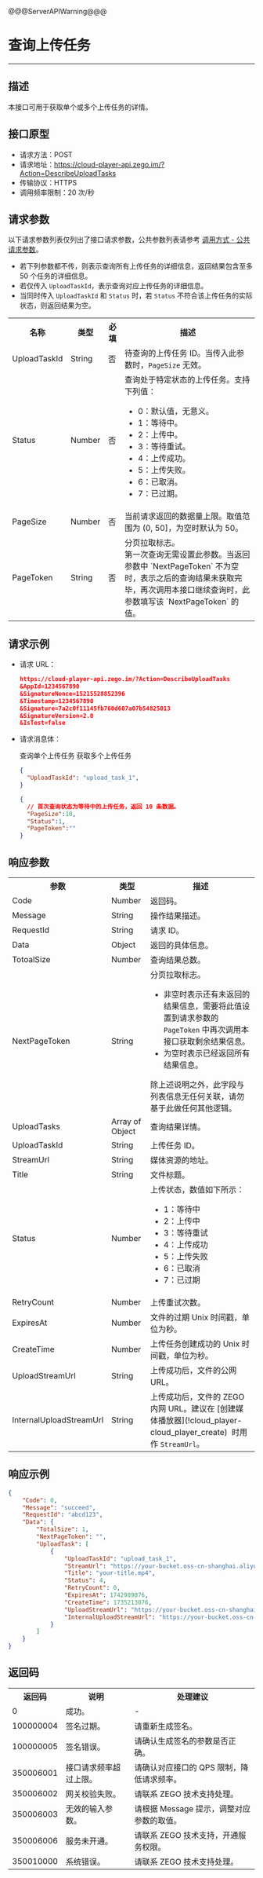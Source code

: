 @@@ServerAPIWarning@@@

# 查询上传任务

- - -

## 描述

本接口可用于获取单个或多个上传任务的详情。

## 接口原型

- 请求方法：POST
- 请求地址：https://cloud-player-api.zego.im/?Action=DescribeUploadTasks
- 传输协议：HTTPS
- 调用频率限制：20 次/秒

## 请求参数

以下请求参数列表仅列出了接口请求参数，公共参数列表请参考 [调用方式 - 公共请求参数](!APIs_method#4_1)。

<Note title="Note">

- 若下列参数都不传，则表示查询所有上传任务的详细信息，返回结果包含至多 50 个任务的详细信息。
- 若仅传入 `UploadTaskId`，表示查询对应上传任务的详细信息。
- 当同时传入 `UploadTaskId` 和 `Status` 时，若 `Status` 不符合该上传任务的实际状态，则返回结果为空。
</Note>

<table>
  
<tbody><tr>
<th>名称</th>
<th>类型</th>
<th>必填</th>
<th>描述</th>
</tr>
<tr>
<td>UploadTaskId</td>
<td>String</td>
<td>否</td>
<td>待查询的上传任务 ID。当传入此参数时，<code>PageSize</code> 无效。</td>
</tr>
<tr>
<td>Status</td>
<td>Number</td>
<td>否</td>
<td>查询处于特定状态的上传任务。支持下列值：<ul><li>0：默认值，无意义。</li><li>1：等待中。</li><li>2：上传中。</li><li>3：等待重试。</li><li>4：上传成功。</li><li>5：上传失败。</li><li>6：已取消。</li><li>7：已过期。</li></ul></td>
</tr>
<tr>
<td>PageSize</td>
<td>Number</td>
<td>否</td>
<td>当前请求返回的数据量上限。取值范围为 (0, 50]，为空时默认为 50。</td>
</tr>
<tr>
<td>PageToken</td>
<td>String</td>
<td>否</td>
<td>分页拉取标志。<br />第一次查询无需设置此参数。当返回参数中 `NextPageToken` 不为空时，表示之后的查询结果未获取完毕，再次调用本接口继续查询时，此参数填写该 `NextPageToken` 的值。</td>
</tr>
</tbody></table>

## 请求示例

- 请求 URL：
    ```json
    https://cloud-player-api.zego.im/?Action=DescribeUploadTasks
    &AppId=1234567890
    &SignatureNonce=15215528852396
    &Timestamp=1234567890
    &Signature=7a2c0f11145fb760d607a07b54825013
    &SignatureVersion=2.0
    &IsTest=false
    ```

- 请求消息体：
  <div class="multiple-select-codes">
      <div class="code-tabs hide-scrollbar">
        <div class="scroll-box">
          <span class="tab-item">
            <span>查询单个上传任务</span>
          </span>
          <span class="tab-item">
            <span>获取多个上传任务</span>
          </span>
        </div>
      </div>

    <div class="code-list">
    
    ```json
    {
      "UploadTaskId": "upload_task_1",
    }
    ```
    
    ```json
    {
      // 首次查询状态为等待中的上传任务，返回 10 条数据。
      "PageSize":10,
      "Status":1,
      "PageToken":""
    }
    ```
    </div>
  </div>

## 响应参数

<table class="collapsible-table" >
  
<tbody><tr data-row-level="1">
<th>参数</th>
<th>类型</th>
<th>描述</th>
</tr>
<tr data-row-level="2">
<td>Code</td>
<td>Number</td>
<td>返回码。</td>
</tr>
<tr data-row-level="3">
<td>Message</td>
<td>String</td>
<td>操作结果描述。</td>
</tr>
<tr data-row-level="4">
<td>RequestId</td>
<td>String</td>
<td>请求 ID。</td>
</tr>
<tr data-row-level="5" data-row-child="true">
<td>Data</td>
<td>Object</td>
<td>返回的具体信息。</td>
</tr>
<tr data-row-level="5-1">
<td>TotoalSize</td>
<td>Number</td>
<td>查询结果总数。</td>
</tr>
<tr data-row-level="5-2">
<td>NextPageToken</td>
<td>String</td>
<td>分页拉取标志。<ul><li>非空时表示还有未返回的结果信息，需要将此值设置到请求参数的 <code>PageToken</code> 中再次调用本接口获取剩余结果信息。</li><li>为空时表示已经返回所有结果信息。</li></ul><Note title="Note">除上述说明之外，此字段与列表信息无任何关联，请勿基于此做任何其他逻辑。</Note></td>
</tr>
<tr data-row-level="5-3" data-row-child="true">
<td>UploadTasks</td>
<td>Array of Object</td>
<td>查询结果详情。</td>
</tr>
<tr data-row-level="5-3-1">
<td>UploadTaskId</td>
<td>String</td>
<td>上传任务 ID。</td>
</tr>
<tr data-row-level="5-3-2">
<td>StreamUrl</td>
<td>String</td>
<td>媒体资源的地址。</td>
</tr>
<tr data-row-level="5-3-3">
<td>Title</td>
<td>String</td>
<td>文件标题。</td>
</tr>
<tr data-row-level="5-3-4">
<td>Status</td>
<td>Number</td>
<td>上传状态，数值如下所示：<ul><li>1：等待中</li><li>2：上传中</li><li>3：等待重试</li><li>4：上传成功</li><li>5：上传失败</li><li>6：已取消</li><li>7：已过期</li></ul></td>
</tr>
<tr data-row-level="5-3-5">
<td>RetryCount</td>
<td>Number</td>
<td>上传重试次数。</td>
</tr>
<tr data-row-level="5-3-6">
<td>ExpiresAt</td>
<td>Number</td>
<td>文件的过期 Unix 时间戳，单位为秒。</td>
</tr>
<tr data-row-level="5-3-7">
<td>CreateTime</td>
<td>Number</td>
<td>上传任务创建成功的 Unix 时间戳，单位为秒。</td>
</tr>
<tr data-row-level="5-3-8">
<td>UploadStreamUrl</td>
<td>String</td>
<td>上传成功后，文件的公网 URL。</td>
</tr>
<tr data-row-level="5-3-9">
<td>InternalUploadStreamUrl</td>
<td>String</td>
<td>上传成功后，文件的 ZEGO 内网 URL。<Note title="Note">建议在 [创建媒体播放器](!cloud_player-cloud_player_create)&nbsp; 时用作 <code>StreamUrl</code>。</Note></td>
</tr>
</tbody></table>

## 响应示例

```json
{
    "Code": 0,
    "Message": "succeed",
    "RequestId": "abcd123",
    "Data": {
        "TotalSize": 1,
        "NextPageToken": "",
        "UploadTask": [
            {
                "UploadTaskId": "upload_task_1",
                "StreamUrl": "https://your-bucket.oss-cn-shanghai.aliyuncs.com/video/test.mp4",
                "Title": "your-title.mp4",
                "Status": 4,
                "RetryCount": 0,
                "ExpiresAt": 1742989076,
                "CreateTime": 1735213076,
                "UploadStreamUrl": "https://your-bucket.oss-cn-shanghai.aliyuncs.com/video/your-title.mp4",
                "InternalUploadStreamUrl": "https://your-bucket.oss-cn-shanghai.aliyuncs.com/video/your-title.mp4"
            }
        ]
    }
}
```

## 返回码

<table>
  
<tbody><tr>
<th>返回码</th>
<th>说明</th>
<th>处理建议</th>
</tr>
<tr>
<td>0</td>
<td>成功。</td>
<td>-</td>
</tr>
<tr>
<td>100000004</td>
<td>签名过期。</td>
<td>请重新生成签名。</td>
</tr>
<tr>
<td>100000005</td>
<td>签名错误。</td>
<td>请确认生成签名的参数是否正确。</td>
</tr>
<tr>
<td>350006001</td>
<td>接口请求频率超过上限。</td>
<td>请确认对应接口的 QPS 限制，降低请求频率。</td>
</tr>
<tr>
<td>350006002</td>
<td>网关校验失败。</td>
<td>请联系 ZEGO 技术支持处理。</td>
</tr>
<tr>
<td>350006003</td>
<td>无效的输入参数。</td>
<td>请根据 Message 提示，调整对应参数的取值。</td>
</tr>
<tr>
<td>350006006</td>
<td>服务未开通。</td>
<td>请联系 ZEGO 技术支持，开通服务权限。</td>
</tr>
<tr>
<td>350010000</td>
<td>系统错误。</td>
<td>请联系 ZEGO 技术支持处理。</td>
</tr>
</tbody></table>

